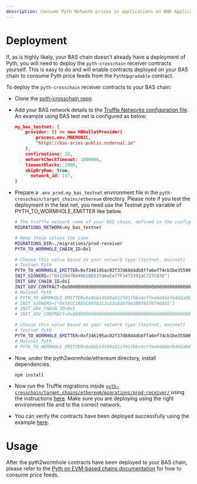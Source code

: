 ```yaml
---
description: Consume Pyth Network prices in applications on BNB Application Sidechains
---
```


# Deployment

If, as is highly likely, your BAS chain doesn't already have a deployment of Pyth, you will need to deploy the `pyth-crosschain` receiver contracts yourself. This is easy to do and will enable contracts deployed on your BAS chain to consume Pyth price feeds from the `PythUpgradable` contract.

To deploy the `pyth-crosschain` receiver contracts to your BAS chain:

- Clone the [pyth-crosschain repo](https://github.com/pyth-network/pyth-crosschain).

- Add your BAS network details to the [Truffle Networks configuration file](https://github.com/pyth-network/pyth-crosschain/blob/main/target_chains/ethereum/truffle-config.js). An example using BAS test net is configured as below:
  ```json copy
  my_bas_testnet: {
      provider: () => new HDWalletProvider(
          process.env.MNEMONIC,
          "https://bas-aries-public.nodereal.io"
      ),
      confirmations: 10,
      networkCheckTimeout: 1000000,
      timeoutBlocks: 1000,
      skipDryRun: true,
    	network_id: 117,
  }
  ```
- Prepare a `.env.prod.my_bas_testnet` environment file in the `pyth-crosschain/target_chains/ethereum` directory. Please note if you test the deployment in the test net, you need use the Testnet pyth variable of PYTH_TO_WORMHOLE_EMITTER like below.

  ```sh copy
  # The truffle network name of your BAS chain, defined in the configuration earlier
  MIGRATIONS_NETWORK=my_bas_testnet

  # Keep these values the same
  MIGRATIONS_DIR=./migrations/prod-receiver
  PYTH_TO_WORMHOLE_CHAIN_ID=0x1

  # Choose this value based on your network type (testnet, mainnet)
  # Testnet Pyth
  PYTH_TO_WORMHOLE_EMITTER=0xf346195ac02f37d60d4db8ffa6ef74cb1be3550047543a4a9ee9acf4d78697b0
  INIT_SIGNERS=["0x13947Bd48b18E53fdAeEe77F3473391aC727C638"]
  INIT_GOV_CHAIN_ID=0x1
  INIT_GOV_CONTRACT=0x0000000000000000000000000000000000000000000000000000000000000004
  # Mainnet Pyth
  # PYTH_TO_WORMHOLE_EMITTER=0x6bb14509a612f01fbbc4cffeebd4bbfb492a86df717ebe92eb6df432a3f00a25
  # INIT_SIGNERS=["0x58CC3AE5C097b213cE3c81979e1B9f9570746AA5"]
  # INIT_GOV_CHAIN_ID=0x1
  # INIT_GOV_CONTRACT=0x0000000000000000000000000000000000000000000000000000000000000004

  # Choose this value based on your network type (testnet, mainnet)
  # Testnet Pyth
  PYTH_TO_WORMHOLE_EMITTER=0xf346195ac02f37d60d4db8ffa6ef74cb1be3550047543a4a9ee9acf4d78697b0
  # Mainnet Pyth
  # PYTH_TO_WORMHOLE_EMITTER=0x6bb14509a612f01fbbc4cffeebd4bbfb492a86df717ebe92eb6df432a3f00a25
  ```

- Now, under the pyth2wormhole/ethereum directory, install dependencies.

  ```sh copy
  npm install
  ```

- Now run the Truffle migrations inside [`pyth-crosschain/target_chains/ethereum/migrations/prod-receiver/`](https://github.com/pyth-network/pyth-crosschain/tree/main/target_chains/ethereum/migrations/prod-receiver) using the instructions [here](https://github.com/pyth-network/pyth-crosschain/blob/main/target_chains/ethereum/Deploying.md). Make sure you are deploying using the right environment file and to the correct network.

- You can verify the contracts have been deployed successfully using the example [here](https://github.com/pyth-network/pyth-crosschain/blob/main/target_chains/ethereum/Deploying.md#testing).

# Usage

After the pyth2wormhole contracts have been deployed to your BAS chain, please refer to the [Pyth on EVM-based chains documentation](../documentation/pythnet-price-feeds/evm.mdx) for how to consume price feeds.
